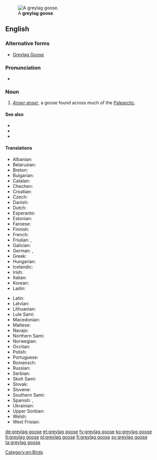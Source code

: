 [[Image:Greylag Goose in St James's Park, London - May 2006.jpg|thumb|A '''greylag goose'''.]]
==English==

===Alternative forms===
* [[Greylag Goose]]

===Pronunciation===
* {{IPA|/ˌɡɹeɪlæɡ ˈɡuːs/}}

===Noun===
{{en-noun|head=[[greylag]] [[goose]]|graylag geese}}

# ''[[Anser anser]]'', a goose found across much of the [[Palearctic]].

====See also====
* {{pedialite|Greylag Goose}}
* {{specieslite|Anser anser}}
* {{commonslite|Anser anser}}

====Translations====
{{trans-top|''Anser anser''}}
* Albanian: {{t|sq|pata e egër}}
* Belarusian: {{t|be|шэры  гусь|m}}
* Breton: {{t|br|gwaz louet}}
* Bulgarian: {{t|bg|сива гъска|f|tr=siva găska}}
* Catalan: {{t|ca|ánsar común}}
* Chechen: {{t|ce|мокха акха гIаз}}
* Croatian: {{t|sh|divlja guska}}
* Czech: {{t|cs|husa velká}}
* Danish: {{t|da|grågås}}
* Dutch: {{t+|nl|grauwe gans}}
* Esperanto: {{t|eo|griza ansero}}
* Estonian: {{t|et|hallhani roohani}}
* Faroese: {{t|fo|grágás}}
* Finnish: {{t+|fi|merihanhi}}
* French: {{t+|fr|oie cendrée|f}}
* Friulian: {{t|fur|ocje salvadie}}, {{t|fur|ocje di prât}}
* Galician: {{t|gl|ganso bravo}}
* German: {{t+|de|Graugans|f}}, {{t|de|Wildgans|f}}
* Greek: {{t+|el|χήνα}}
* Hungarian: {{t|hu|nyári lúd}}
* Icelandic: {{t+|is|grágæs}}
* Irish: {{t|ga|gé ghlas}}
* Italian: {{t|it|oca selvatica|f}}
* Korean: {{t|ko|회색기러기|tr=hoesaekgireogi}}
* Ladin: {{t|lld|aucia salvaria}}
{{trans-mid}}
* Latin: {{t|la|Anser anser}}
* Latvian: {{t|lv|meža zoss}}
* Lithuanian: {{t+|lt|pilkoji žąsis}}
* Lule Sami: {{t|smj|gássa}}
* Macedonian: {{t|mk|дива гуска}}
* Maltese: {{t|mt|wiżża griża|f}}
* Navajo: {{t|nv|tó wónaanídę́ę́ʼ naalʼeełítsoh łibáhígíí}}
* Northern Sami: {{t|se|ránesčuonjá}}
* Norwegian: {{t|no|grågås}}
* Occitan: {{t|oc|oca vulgar}}
* Polish: {{t|pl|gęgawa|f}}
* Portuguese: {{t|pt|ganso-bravo|m}}
* Romansch: {{t|rm|auca grischa}}
* Russian: {{t|ru|серый гусь|tr=seryj gus’|m}}
* Serbian: {{t|sh|дивља гуска|f}}
* Skolt Sami: {{t|sms|miârrčuânj}}
* Slovak: {{t|sk|hus divá}}
* Slovene: {{t|sl|siva gos}}
* Southern Sami: {{t|sma|gaase}}
* Spanish: {{t|es|ganso bravo|m}}, {{t+|es|ánsar|m}}
* Ukrainian: {{t|uk|гуска сіра}}
* Upper Sorbian: {{t|hsb|šěra husyca}}
* Welsh: {{t|cy|gŵydd wyllt|f}}
* West Frisian: {{t|fy|skiere goes}}
{{trans-bottom}}

[[Category:en:Birds]]

[[de:greylag goose]]
[[et:greylag goose]]
[[fy:greylag goose]]
[[ko:greylag goose]]
[[lt:greylag goose]]
[[pl:greylag goose]]
[[fi:greylag goose]]
[[sv:greylag goose]]
[[ta:greylag goose]]